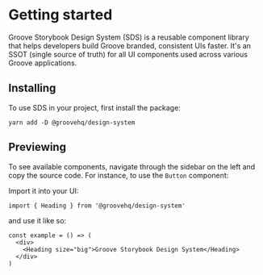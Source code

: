 <Meta title="Design System|Getting Started" />

# Getting started

Groove Storybook Design System (SDS) is a reusable component library that helps developers build Groove branded, consistent UIs faster. It's an SSOT (single source of truth) for all UI components used across various Groove applications.

## Installing

To use SDS in your project, first install the package:

    yarn add -D @groovehq/design-system

## Previewing

To see available components, navigate through the sidebar on the left and copy the source code. For instance, to use the `Button` component:

Import it into your UI:

`import { Heading } from '@groovehq/design-system'`

and use it like so:

```
const example = () => (
  <div>
    <Heading size="big">Groove Storybook Design System</Heading>
  </div>
)
```

